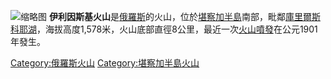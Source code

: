 [[File:Ilyinsky_volcano.jpg|缩略图]]
'''伊利因斯基火山'''是[[俄羅斯|俄羅斯]]的火山，位於[[堪察加半島|堪察加半島]]南部，毗鄰[[庫里爾斯科耶湖|庫里爾斯科耶湖]]，海拔高度1,578米，火山底部直徑8公里，最近一次[[火山噴發|火山噴發]]在公元1901年發生。

{{Russia-geo-stub}}
[[Category:俄羅斯火山|Category:俄羅斯火山]]
[[Category:堪察加半島火山|Category:堪察加半島火山]]